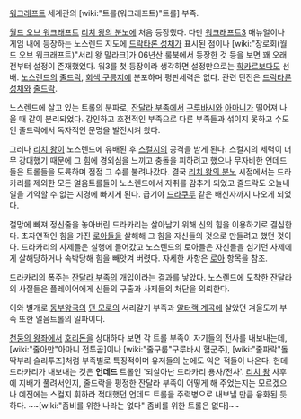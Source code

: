 [[워크래프트]] 세계관의 [wiki:"트롤(워크래프트)"트롤] 부족.

[[월드 오브 워크래프트]] [[리치 왕의 분노]]에 처음 등장했다. 다만 [[워크래프트3]] 매뉴얼이나 게임 내에 등장하는 노스렌드 지도에 [[드락타론 성채]]가 표시된 점이나 [wiki:"장로회(월드 오브 워크래프트)"서리 왕 말라크]가 06년산 룰북에서 등장한 것 등을 보면 꽤 오래 전부터 설정이 존재했었다. 워3를 첫 등장이라 생각하면 설정만으로는 [[학카르]]보다도 선배. [[노스렌드]]의 [[줄드락]], [[회색 구릉지]]에 분포하며 평판세력은 없다. 관련 던전은 [[드락타론 성채]]와 [[줄드락]].

노스렌드에 살고 있는 트롤의 분파로, [[잔달라 부족]]에서 [[구루바시]]와 [[아마니]]가 떨어져 나올 때 같이 분리되었다. 강인하고 호전적인 부족으로 다른 부족들과 섞이지 못하고 수도인 줄드락에서 독자적인 문명을 발전시켜 왔다.

그러나 [[리치 왕]]이 노스렌드에 유배된 후 [[스컬지]]의 공격을 받게 된다. 스컬지의 세력이 너무 강대했기 때문에 그 힘에 경외심을 느끼고 충돌을 피하려고 했으나 무자비한 언데드들은 트롤들을 도륙하며 점점 그 수를 불려나갔다. 결국 [[리치 왕의 분노]] 시점에서는 드라카리를 제외한 모든 얼음트롤들이 노스렌드에서 자취를 감추게 되었고 줄드락도 오늘내일을 기약할 수 없는 지경에 빠지게 된다. 급기야 [[드라쿠루]] 같은 배신자까지 나오게 되었다.

절망에 빠져 정신줄을 놓아버린 드라카리는 살아남기 위해 신의 힘을 이용하기로 결심한다. 초자연적인 힘을 가진 [[로아]]들을 살해해 그 힘을 자신들의 것으로 만들려고 했던 것이다. 드라카리의 사제들은 실행에 들어갔고 노스렌드의 로아들은 자신들을 섬기던 사제에게 살해당하거나 속박당해 힘을 빼앗겨 버렸다. 자세한 사항은 [[로아]] 항목을 참조.

드라카리의 폭주는 [[잔달라 부족]]의 개입이라는 결과를 낳았다. 노스렌드에 도착한 잔달라의 사절들은 플레이어에게 신들의 구출과 사제들의 처단을 의뢰한다. 

이와 별개로 [[동부왕국]]의 [[던 모로]]의 서리갈기 부족과 [[알터랙 계곡]]에 살았던 겨울도끼 부족 또한 얼음트롤의 일파이다.

[[천둥의 왕좌]]에서 [[호리돈]]을 상대하다 보면 각 트롤 부족이 자기들의 전사를 내보내는데, [wiki:"줄아만"아마니 전투곰]이나 [wiki:"줄구룹"구루바시 혈군주], [wiki:"줄파락"돌딱부리 술리투즈]처럼 부족별로 특징적이며 유저들의 눈에도 익은 적들이 나온다. 헌데 드라카리가 내보내는 것은 '''언데드''' 트롤인 '되살아난 드라카리 용사/전사'. [[리치 왕]] 사후에 지배가 풀려서인지, 줄드락을 평정한 잔달라 부족이 어떻게 해 주었는지는 모르겠으나 예전에는 스컬지 휘하라 적대했던 언데드 트롤을 주력병으로 내보낼 만큼 융화된 듯하다. ~~[wiki:"좀비를 위한 나라는 없다" 좀비를 위한 트롤은 없다]~~
